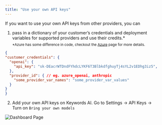 ```yaml
---
title: "Use your own API keys"
---
```


If you want to use your own API keys from other providers, you can 
1. pass in a dictionary of your customer’s credentials and deployment variables for supported providers and use their credits.* <br/>
<sub>*Azure has some difference in code, checkout the [Azure](/integration/providers/azure) page for more details.</sub>

```json
{
"customer_credentials": {
  "openai": {
    "api_key": "sk-DEacrWTDndFYhdcLYKF6T3BlbkdfghuyTj4sYL2v1EDhg3iz5",
  },
  "provider_id": { // eg. azure_openai, anthropic
    "some_provider_var_names": "some_provider_var_values"
  }
}
}
```

2. Add your own API keys on Keywords AI. Go to Settings -> API Keys -> Turn on `Bring your own models`
<img src="/images/bring-own-key.png" alt="Dashboard Page"/>
